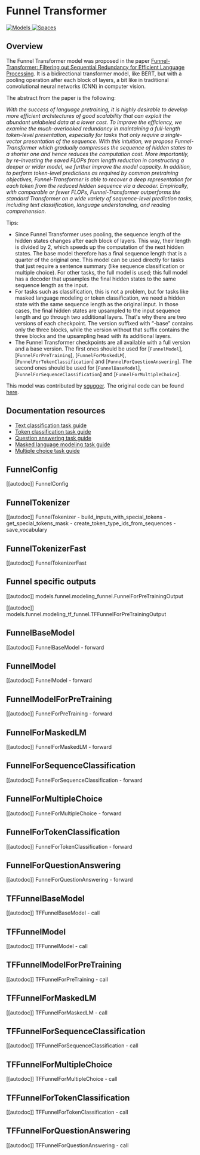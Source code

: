 <!--Copyright 2020 The HuggingFace Team. All rights reserved.

Licensed under the Apache License, Version 2.0 (the "License"); you may not use this file except in compliance with
the License. You may obtain a copy of the License at

http://www.apache.org/licenses/LICENSE-2.0

Unless required by applicable law or agreed to in writing, software distributed under the License is distributed on
an "AS IS" BASIS, WITHOUT WARRANTIES OR CONDITIONS OF ANY KIND, either express or implied. See the License for the
specific language governing permissions and limitations under the License.
-->

# Funnel Transformer

<div class="flex flex-wrap space-x-1">
<a href="https://huggingface.co/models?filter=funnel">
<img alt="Models" src="https://img.shields.io/badge/All_model_pages-funnel-blueviolet">
</a>
<a href="https://huggingface.co/spaces/docs-demos/funnel-transformer-small">
<img alt="Spaces" src="https://img.shields.io/badge/%F0%9F%A4%97%20Hugging%20Face-Spaces-blue">
</a>
</div>


## Overview

The Funnel Transformer model was proposed in the paper [Funnel-Transformer: Filtering out Sequential Redundancy for
Efficient Language Processing](https://arxiv.org/abs/2006.03236). It is a bidirectional transformer model, like
BERT, but with a pooling operation after each block of layers, a bit like in traditional convolutional neural networks
(CNN) in computer vision.

The abstract from the paper is the following:

*With the success of language pretraining, it is highly desirable to develop more efficient architectures of good
scalability that can exploit the abundant unlabeled data at a lower cost. To improve the efficiency, we examine the
much-overlooked redundancy in maintaining a full-length token-level presentation, especially for tasks that only
require a single-vector presentation of the sequence. With this intuition, we propose Funnel-Transformer which
gradually compresses the sequence of hidden states to a shorter one and hence reduces the computation cost. More
importantly, by re-investing the saved FLOPs from length reduction in constructing a deeper or wider model, we further
improve the model capacity. In addition, to perform token-level predictions as required by common pretraining
objectives, Funnel-Transformer is able to recover a deep representation for each token from the reduced hidden sequence
via a decoder. Empirically, with comparable or fewer FLOPs, Funnel-Transformer outperforms the standard Transformer on
a wide variety of sequence-level prediction tasks, including text classification, language understanding, and reading
comprehension.*

Tips:

- Since Funnel Transformer uses pooling, the sequence length of the hidden states changes after each block of layers. This way, their length is divided by 2, which speeds up the computation of the next hidden states.
  The base model therefore has a final sequence length that is a quarter of the original one. This model can be used
  directly for tasks that just require a sentence summary (like sequence classification or multiple choice). For other
  tasks, the full model is used; this full model has a decoder that upsamples the final hidden states to the same
  sequence length as the input.
- For tasks such as classification, this is not a problem, but for tasks like masked language modeling or token classification, we need a hidden state with the same sequence length as the original input. In those cases, the final hidden states are upsampled to the input sequence length and go through two additional layers. That's why there are two versions of each checkpoint. The version suffixed with “-base” contains only the three blocks, while the version without that suffix contains the three blocks and the upsampling head with its additional layers.
- The Funnel Transformer checkpoints are all available with a full version and a base version. The first ones should be
  used for [`FunnelModel`], [`FunnelForPreTraining`],
  [`FunnelForMaskedLM`], [`FunnelForTokenClassification`] and
  [`FunnelForQuestionAnswering`]. The second ones should be used for
  [`FunnelBaseModel`], [`FunnelForSequenceClassification`] and
  [`FunnelForMultipleChoice`].

This model was contributed by [sgugger](https://huggingface.co/sgugger). The original code can be found [here](https://github.com/laiguokun/Funnel-Transformer).

## Documentation resources

- [Text classification task guide](../tasks/sequence_classification)
- [Token classification task guide](../tasks/token_classification)
- [Question answering task guide](../tasks/question_answering)
- [Masked language modeling task guide](../tasks/masked_language_modeling)
- [Multiple choice task guide](../tasks/multiple_choice)


## FunnelConfig

[[autodoc]] FunnelConfig

## FunnelTokenizer

[[autodoc]] FunnelTokenizer
    - build_inputs_with_special_tokens
    - get_special_tokens_mask
    - create_token_type_ids_from_sequences
    - save_vocabulary

## FunnelTokenizerFast

[[autodoc]] FunnelTokenizerFast

## Funnel specific outputs

[[autodoc]] models.funnel.modeling_funnel.FunnelForPreTrainingOutput

[[autodoc]] models.funnel.modeling_tf_funnel.TFFunnelForPreTrainingOutput

## FunnelBaseModel

[[autodoc]] FunnelBaseModel
    - forward

## FunnelModel

[[autodoc]] FunnelModel
    - forward

## FunnelModelForPreTraining

[[autodoc]] FunnelForPreTraining
    - forward

## FunnelForMaskedLM

[[autodoc]] FunnelForMaskedLM
    - forward

## FunnelForSequenceClassification

[[autodoc]] FunnelForSequenceClassification
    - forward

## FunnelForMultipleChoice

[[autodoc]] FunnelForMultipleChoice
    - forward

## FunnelForTokenClassification

[[autodoc]] FunnelForTokenClassification
    - forward

## FunnelForQuestionAnswering

[[autodoc]] FunnelForQuestionAnswering
    - forward

## TFFunnelBaseModel

[[autodoc]] TFFunnelBaseModel
    - call

## TFFunnelModel

[[autodoc]] TFFunnelModel
    - call

## TFFunnelModelForPreTraining

[[autodoc]] TFFunnelForPreTraining
    - call

## TFFunnelForMaskedLM

[[autodoc]] TFFunnelForMaskedLM
    - call

## TFFunnelForSequenceClassification

[[autodoc]] TFFunnelForSequenceClassification
    - call

## TFFunnelForMultipleChoice

[[autodoc]] TFFunnelForMultipleChoice
    - call

## TFFunnelForTokenClassification

[[autodoc]] TFFunnelForTokenClassification
    - call

## TFFunnelForQuestionAnswering

[[autodoc]] TFFunnelForQuestionAnswering
    - call
